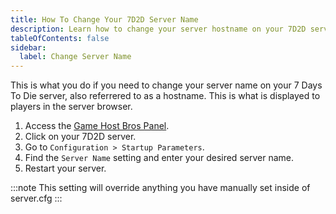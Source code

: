 ```yaml
---
title: How To Change Your 7D2D Server Name
description: Learn how to change your server hostname on your 7D2D server.
tableOfContents: false
sidebar:
  label: Change Server Name
---
```


This is what you do if you need to change your server name on your 7 Days To Die server, also referrered to as a hostname. This is what is displayed to players in the server browser.

1. Access the [Game Host Bros Panel](https://panel.gamehostbros.com/).
2. Click on your 7D2D server.
3. Go to `Configuration > Startup Parameters`.
4. Find the `Server Name` setting and enter your desired server name.
5. Restart your server.

:::note
This setting will override anything you have manually set inside of server.cfg
:::